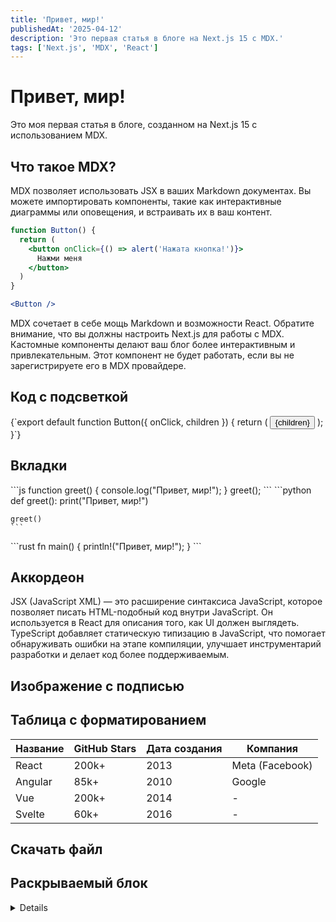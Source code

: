 ```yaml
---
title: 'Привет, мир!'
publishedAt: '2025-04-12'
description: 'Это первая статья в блоге на Next.js 15 с MDX.'
tags: ['Next.js', 'MDX', 'React']
---
```


# Привет, мир!

Это моя первая статья в блоге, созданном на Next.js 15 с использованием MDX.

## Что такое MDX?

MDX позволяет использовать JSX в ваших Markdown документах. Вы можете импортировать компоненты, такие как интерактивные диаграммы или оповещения, и встраивать их в ваш контент.

```jsx
function Button() {
  return (
    <button onClick={() => alert('Нажата кнопка!')}>
      Нажми меня
    </button>
  )
}

<Button />
```

<Callout>
  MDX сочетает в себе мощь Markdown и возможности React.
</Callout>

<Callout type="warning" title="Внимание!">
  Обратите внимание, что вы должны настроить Next.js для работы с MDX.
</Callout>

<Callout type="success" title="Совет">
  Кастомные компоненты делают ваш блог более интерактивным и привлекательным.
</Callout>

<Callout type="error" title="Ошибка">
  Этот компонент не будет работать, если вы не зарегистрируете его в MDX провайдере.
</Callout>

## Код с подсветкой

<CodeBlock language="typescript" filename="components/Button.tsx">
{`export default function Button({ onClick, children }) {
  return (
    <button 
      className="px-4 py-2 bg-blue-600 text-white rounded"
      onClick={onClick}
    >
      {children}
    </button>
  );
}`}
</CodeBlock>

## Вкладки

<Tabs>
  <Tab label="JavaScript">
    ```js
    function greet() {
      console.log("Привет, мир!");
    }
    greet();
    ```
  </Tab>
  <Tab label="Python">
    ```python
    def greet():
      print("Привет, мир!")
    
    greet()
    ```
  </Tab>
  <Tab label="Rust">
    ```rust
    fn main() {
      println!("Привет, мир!");
    }
    ```
  </Tab>
</Tabs>

## Аккордеон

<Accordion title="Что такое JSX?">
  JSX (JavaScript XML) — это расширение синтаксиса JavaScript, которое позволяет
  писать HTML-подобный код внутри JavaScript. Он используется в React для
  описания того, как UI должен выглядеть.
</Accordion>

<Accordion title="Зачем использовать TypeScript?">
  TypeScript добавляет статическую типизацию в JavaScript, что помогает
  обнаруживать ошибки на этапе компиляции, улучшает инструментарий разработки
  и делает код более поддерживаемым.
</Accordion>

## Изображение с подписью

<ImageMdx 
  src="/splash-n.jpg" 
  alt="Архитектура Next.js" 
  caption="Рис. 1: Схема работы рендеринга в Next.js" 
  width={800} 
  height={500}
/>

## Таблица с форматированием

<Table caption="Популярные фреймворки" striped bordered>
  <thead>
    <tr>
      <th>Название</th>
      <th>GitHub Stars</th>
      <th>Дата создания</th>
      <th>Компания</th>
    </tr>
  </thead>
  <tbody>
    <tr>
      <td>React</td>
      <td>200k+</td>
      <td>2013</td>
      <td>Meta (Facebook)</td>
    </tr>
    <tr>
      <td>Angular</td>
      <td>85k+</td>
      <td>2010</td>
      <td>Google</td>
    </tr>
    <tr>
      <td>Vue</td>
      <td>200k+</td>
      <td>2014</td>
      <td>-</td>
    </tr>
    <tr>
      <td>Svelte</td>
      <td>60k+</td>
      <td>2016</td>
      <td>-</td>
    </tr>
  </tbody>
</Table>

## Скачать файл

<FileDownload 
  url="/files/example.pdf" 
  filename="example.pdf" 
  size="2.4 MB" 
/>

<FileDownload 
  url="/files/sample-data.json" 
  filename="sample-data.json" 
  size="124 KB" 
  variant="outline" 
/>

## Раскрываемый блок

<Details summary="Показать дополнительную информацию">
  Здесь находится дополнительная информация, которую можно скрыть, чтобы не
  загромождать основной контент. Пользователь может раскрыть этот блок, если
  захочет узнать больше деталей.

  * Пункт 1
  * Пункт 2
  * Пункт 3
</Details>